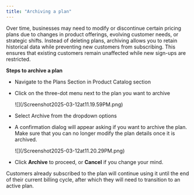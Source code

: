 ```yaml
---
title: "Archiving a plan"
---
```


Over time, businesses may need to modify or discontinue certain pricing plans due to changes in product offerings, evolving customer needs, or strategic shifts. Instead of deleting plans, archiving allows you to retain historical data while preventing new customers from subscribing. This ensures that existing customers remain unaffected while new sign-ups are restricted.

**Steps to archive a plan**

* Navigate to the Plans Section in Product Catalog section

* Click on the three-dot menu next to the plan you want to archive

  <Frame>
    ![](/Screenshot2025-03-12at11.19.59PM.png)
  </Frame>

* Select Archive from the dropdown options

* A confirmation dialog will appear asking if you want to archive the plan. Make sure that you can no longer modify the plan details once it is archived.

  <Frame>
    ![](/Screenshot2025-03-12at11.20.29PM.png)
  </Frame>

* Click **Archive** to proceed, or **Cancel** if you change your mind.

Customers already subscribed to the plan will continue using it until the end of their current billing cycle, after which they will need to transition to an active plan.